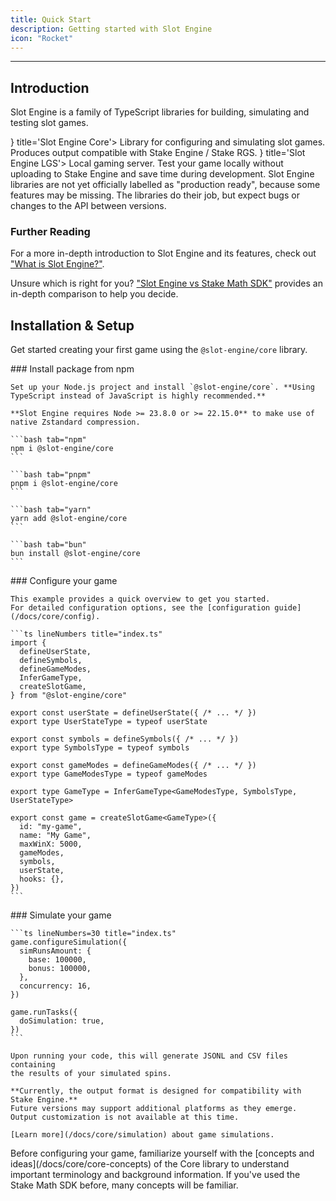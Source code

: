 ```yaml
---
title: Quick Start
description: Getting started with Slot Engine
icon: "Rocket"
---
```


---

## Introduction

Slot Engine is a family of TypeScript libraries for building, simulating and testing slot games.

<Cards>
  <Card icon={<CircuitBoard className="text-fd-primary" />} title='Slot Engine Core'>
  Library for configuring and simulating slot games. Produces output compatible with Stake Engine / Stake RGS.
  </Card>
  <Card icon={<Server className="text-fd-primary" />} title='Slot Engine LGS'>
  Local gaming server. Test your game locally without uploading to Stake Engine and save time during development.
  </Card>
</Cards>

<Callout title="Work in progress" type="warning">
  Slot Engine libraries are not yet officially labelled as "production ready", because some features may be missing.
  The libraries do their job, but expect bugs or changes to the API between versions.
</Callout>

### Further Reading

For a more in-depth introduction to Slot Engine and its features,
check out ["What is Slot Engine?"](/docs/core/what-is-slot-engine).

Unsure which is right for you? ["Slot Engine vs Stake Math SDK"](/docs/core/slot-engine-vs-stake-math-sdk)
provides an in-depth comparison to help you decide.

## Installation & Setup

Get started creating your first game using the `@slot-engine/core` library.

<Steps>
  <Step>
    ### Install package from npm

    Set up your Node.js project and install `@slot-engine/core`. **Using TypeScript instead of JavaScript is highly recommended.**

    **Slot Engine requires Node >= 23.8.0 or >= 22.15.0** to make use of native Zstandard compression.

    ```bash tab="npm"
    npm i @slot-engine/core
    ```

    ```bash tab="pnpm"
    pnpm i @slot-engine/core
    ```

    ```bash tab="yarn"
    yarn add @slot-engine/core
    ```

    ```bash tab="bun"
    bun install @slot-engine/core
    ```
  </Step>
  <Step>
    ### Configure your game

    This example provides a quick overview to get you started.
    For detailed configuration options, see the [configuration guide](/docs/core/config).

    ```ts lineNumbers title="index.ts"
    import {
      defineUserState,
      defineSymbols,
      defineGameModes,
      InferGameType,
      createSlotGame,
    } from "@slot-engine/core"

    export const userState = defineUserState({ /* ... */ })
    export type UserStateType = typeof userState

    export const symbols = defineSymbols({ /* ... */ })
    export type SymbolsType = typeof symbols

    export const gameModes = defineGameModes({ /* ... */ })
    export type GameModesType = typeof gameModes

    export type GameType = InferGameType<GameModesType, SymbolsType, UserStateType>

    export const game = createSlotGame<GameType>({
      id: "my-game",
      name: "My Game",
      maxWinX: 5000,
      gameModes,
      symbols,
      userState,
      hooks: {},
    })
    ```
  </Step>
  <Step>
    ### Simulate your game

    ```ts lineNumbers=30 title="index.ts"
    game.configureSimulation({
      simRunsAmount: {
        base: 100000,
        bonus: 100000,
      },
      concurrency: 16,
    })

    game.runTasks({
      doSimulation: true,
    })
    ```

    Upon running your code, this will generate JSONL and CSV files containing
    the results of your simulated spins.

    **Currently, the output format is designed for compatibility with Stake Engine.**
    Future versions may support additional platforms as they emerge.
    Output customization is not available at this time.

    [Learn more](/docs/core/simulation) about game simulations.
  </Step>
</Steps>

<Callout title="Important">
  Before configuring your game, familiarize yourself with the [concepts and ideas](/docs/core/core-concepts) of the Core library
  to understand important terminology and background information. If you've used the Stake Math SDK before, many concepts will be familiar.
</Callout>
